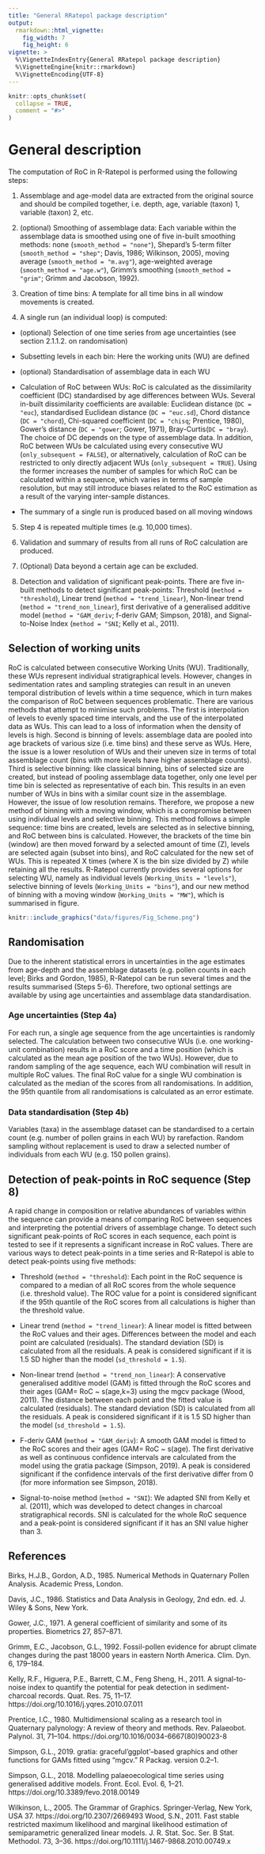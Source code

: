```yaml
---
title: "General RRatepol package description"
output: 
  rmarkdown::html_vignette:
    fig_width: 7
    fig_height: 6
vignette: >
  %\VignetteIndexEntry{General RRatepol package description}
  %\VignetteEngine{knitr::rmarkdown}
  %\VignetteEncoding{UTF-8}
---
```


```r
knitr::opts_chunk$set(
  collapse = TRUE,
  comment = "#>"
)
```

# General description
The computation of RoC in R-Ratepol is performed using the following steps:

1. Assemblage and age-model data are extracted from the original source and should be compiled together, i.e. depth, age, variable (taxon) 1, variable (taxon) 2, etc.

2. (optional) Smoothing of assemblage data: Each variable within the assemblage data is smoothed using one of five in-built smoothing methods: none (`smooth_method = "none"`), Shepard's 5-term filter (`smooth_method = "shep"`; Davis, 1986; Wilkinson, 2005), moving average (`smooth_method = "m.avg"`), age-weighted average (`smooth_method = "age.w"`), Grimm’s smoothing (`smooth_method = "grim"`; Grimm and Jacobson, 1992). 

3. Creation of time bins: A template for all time bins in all window movements is created.

4.  A single run (an individual loop) is computed:

- (optional) Selection of one time series from age uncertainties (see section 2.1.1.2. on randomisation)
    
- Subsetting levels in each bin: Here the working units (WU) are defined  

- (optional) Standardisation of assemblage data in each WU 

- Calculation of RoC between WUs: RoC is calculated as the dissimilarity coefficient (DC) standardised by age differences between WUs. Several in-built dissimilarity coefficients are available: Euclidean distance (`DC = "euc`), standardised Euclidean distance (`DC = "euc.sd`), Chord distance (`DC = "chord`), Chi-squared coefficient (`DC = "chisq`; Prentice, 1980), Gower’s distance (`DC = "gower`; Gower, 1971), Bray-Curtis(`DC = "bray`). The choice of DC depends on the type of assemblage data. In addition, RoC between WUs be calculated using every consecutive WU (`only_subsequent = FALSE`), or alternatively, calculation of RoC can be restricted to only directly adjacent WUs (`only_subsequent = TRUE`). Using the former increases the number of samples for which RoC can be calculated within a sequence, which varies in terms of sample resolution, but may still introduce biases related to the RoC estimation as a result of the varying inter-sample distances.
    
- The summary of a single run is produced based on all moving windows

5. Step 4 is repeated multiple times (e.g. 10,000 times).

6. Validation and summary of results from all runs of RoC calculation are produced.

7. (Optional) Data beyond a certain age can be excluded.

8. Detection and validation of significant peak-points. There are five in-built methods to detect significant peak-points: Threshold (`method = "threshold`), Linear trend (`method = "trend_linear`), Non-linear trend (`method = "trend_non_linear`), first derivative of a generalised additive model (`method = "GAM_deriv`; f-deriv GAM; Simpson, 2018), and Signal-to-Noise Index (`method = "SNI`; Kelly et al., 2011).  


## Selection of working units

RoC is calculated between consecutive Working Units (WU). Traditionally, these WUs represent individual stratigraphical levels. However, changes in sedimentation rates and sampling strategies can result in an uneven temporal distribution of levels within a time sequence, which in turn makes the comparison of RoC between sequences problematic. There are various methods that attempt to minimise such problems. The first is interpolation of levels to evenly spaced time intervals, and the use of the interpolated data as WUs. This can lead to a loss of information when the density of levels is high. Second is binning of levels: assemblage data are pooled into age brackets of various size (i.e. time bins) and these serve as WUs. Here, the issue is a lower resolution of WUs and their uneven size in terms of total assemblage count (bins with more levels have higher assemblage counts). Third is selective binning: like classical binning, bins of selected size are created, but instead of pooling assemblage data together, only one level per time bin is selected as representative of each bin. This results in an even number of WUs in bins with a similar count size in the assemblage. However, the issue of low resolution remains. 
Therefore, we propose a new method of binning with a moving window, which is a compromise between using individual levels and selective binning. This method follows a simple sequence: time bins are created, levels are selected as in selective binning, and RoC between bins is calculated. However, the brackets of the time bin (window) are then moved forward by a selected amount of time (Z), levels are selected again (subset into bins), and RoC calculated for the new set of WUs. This is repeated X times (where X is the bin size divided by Z) while retaining all the results. 
R-Ratepol currently provides several options for selecting WU, namely as individual levels (`Working_Units = "levels"`), selective binning of levels (`Working_Units = "bins"`), and our new method of binning with a moving window (`Working_Units = "MW"`), which is summarised in figure.

```r
knitr::include_graphics("data/figures/Fig_Scheme.png")
```
 

## Randomisation

Due to the inherent statistical errors in uncertainties in the age estimates from age-depth and the assemblage datasets (e.g. pollen counts in each level; Birks and Gordon, 1985), R-Ratepol can be run several times and the results summarised (Steps 5-6). Therefore, two optional settings are available by using age uncertainties and assemblage data standardisation.  

### Age uncertainties (Step 4a)

For each run, a single age sequence from the age uncertainties is randomly selected. The calculation between two consecutive WUs (i.e. one working-unit combination) results in a RoC score and a time position (which is calculated as the mean age position of the two WUs). However, due to random sampling of the age sequence, each WU combination will result in multiple RoC values. The final RoC value for a single WU combination is calculated as the median of the scores from all randomisations. In addition, the 95th quantile from all randomisations is calculated as an error estimate.


### Data standardisation (Step 4b)

Variables (taxa) in the assemblage dataset can be standardised to a certain count (e.g. number of pollen grains in each WU) by rarefaction. Random sampling without replacement is used to draw a selected number of individuals from each WU (e.g. 150 pollen grains).

## Detection of peak-points in RoC sequence (Step 8)
A rapid change in composition or relative abundances of variables within the sequence can provide a means of comparing RoC between sequences and interpreting the potential drivers of assemblage change. To detect such significant peak-points of RoC scores in each sequence, each point is tested to see if it represents a significant increase in RoC values. There are various ways to detect peak-points in a time series and R-Ratepol is able to detect peak-points using five methods:

- Threshold (`method = "threshold`): Each point in the RoC sequence is compared to a median of all RoC scores from the whole sequence (i.e. threshold value). The ROC value for a point is considered significant if the 95th quantile of the RoC scores from all calculations is higher than the threshold value. 

- Linear trend (`method = "trend_linear`): A linear model is fitted between the RoC values and their ages. Differences between the model and each point are calculated (residuals). The standard deviation (SD) is calculated from all the residuals. A peak is considered significant if it is 1.5 SD higher than the model (`sd_threshold = 1.5`).

- Non-linear trend (`method = "trend_non_linear`): A conservative generalised additive model (GAM) is fitted through the RoC scores and their ages (GAM= RoC ~ s(age,k=3) using the mgcv package (Wood, 2011). The distance between each point and the fitted value is calculated (residuals). The standard deviation (SD) is calculated from all the residuals. A peak is considered significant if it is 1.5 SD higher than the model (`sd_threshold = 1.5`). 

- F-deriv GAM  (`method = "GAM_deriv`): A smooth GAM model is fitted to the RoC scores and their ages (GAM= RoC ~ s(age). The first derivative as well as continuous confidence intervals are calculated from the model using the gratia package (Simpson, 2019). A peak is considered significant if the confidence intervals of the first derivative differ from 0 (for more information see Simpson, 2018).

- Signal-to-noise method (`method = "SNI`): We adapted SNI from Kelly et al. (2011), which was developed to detect changes in charcoal stratigraphical records. SNI is calculated for the whole RoC sequence and a peak-point is considered significant if it has an SNI value higher than 3.   

## References 
Birks, H.J.B., Gordon, A.D., 1985. Numerical Methods in Quaternary Pollen Analysis. Academic Press, London.

Davis, J.C., 1986. Statistics and Data Analysis in Geology, 2nd edn. ed. J. Wiley & Sons, New York.

Gower, J.C., 1971. A general coefficient of similarity and some of its properties. Biometrics 27, 857–871.

Grimm, E.C., Jacobson, G.L., 1992. Fossil-pollen evidence for abrupt climate changes during the past 18000 years in eastern North America. Clim. Dyn. 6, 179–184.

Kelly, R.F., Higuera, P.E., Barrett, C.M., Feng Sheng, H., 2011. A signal-to-noise index to quantify the potential for peak detection in sediment-charcoal records. Quat. Res. 75, 11–17. https://doi.org/10.1016/j.yqres.2010.07.011

Prentice, I.C., 1980. Multidimensional scaling as a research tool in Quaternary palynology: A review of theory and methods. Rev. Palaeobot. Palynol. 31, 71–104. https://doi.org/10.1016/0034-6667(80)90023-8

Simpson, G.L., 2019. gratia: graceful’ggplot’–based graphics and other functions for GAMs fitted using “mgcv.” R Packag. version 0.2–1.

Simpson, G.L., 2018. Modelling palaeoecological time series using generalised additive models. Front. Ecol. Evol. 6, 1–21. https://doi.org/10.3389/fevo.2018.00149

Wilkinson, L., 2005. The Grammar of Graphics. Springer-Verlag, New York, USA 37. https://doi.org/10.2307/2669493
Wood, S.N., 2011. Fast stable restricted maximum likelihood and marginal likelihood estimation of semiparametric generalized linear models. J. R. Stat. Soc. Ser. B Stat. Methodol. 73, 3–36. https://doi.org/10.1111/j.1467-9868.2010.00749.x